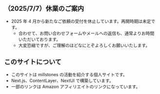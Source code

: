 ## （2025/7/7）休業のご案内

- 2025 年 4 月から新たなご依頼の受付を休止しています。再開時期は未定です。
  - 合わせて、お問い合わせフォームやメールへの返信も、通常よりお時間いただいております。
  - 大変恐縮ですが、ご理解のほどなにとぞよろしくお願いいたします。

## このサイトについて

- このサイトは millstones の活動を紹介する個人サイトです。
- Next.js、ContentLayer、NextUI で構築しています。
- 一部のリンクは Amazon アフィリエイトのリンクになっています。
